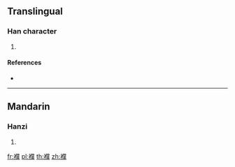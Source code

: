{{character info/new}}
==Translingual==

===Han character===
{{Han char|rn=145|rad=衣|as=14|sn=20|four=|canj=LOTO}}

# {{defn|Han|sort=衣14}}

====References====
* {{Han ref|kx=1126.230|dkj=34677|dj=1593.250|hdz=53119.190|uh=8965|ud=35173}}

----

==Mandarin==

===Hanzi===
{{cmn-hanzi|pin=[[pú]] ([[pu2]])|wg=p'u<sup>2</sup>}}

# {{defn|lang=cmn|sort=衣14}}

[[fr:襥]]
[[pl:襥]]
[[th:襥]]
[[zh:襥]]